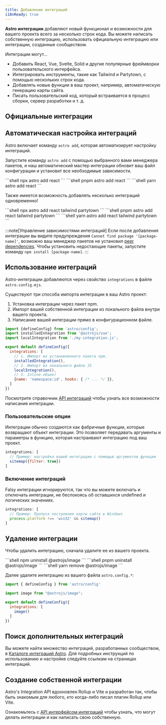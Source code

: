 ```yaml
---
title: Добавление интеграций
i18nReady: true
---
```




**Astro интеграции** добавляют новый функционал и возможности для вашего проекта всего за несколько строк кода. Вы можете написать собственную интеграцию, использовать официальную интеграцию или интеграции, созданные сообществом.

Интеграции могут...

- Добавить React, Vue, Svelte, Solid и другие популярные фреймворки пользовательского интерфейса.
- Интегрировать инструменты, такие как Tailwind и Partytown, с помощью нескольких строк кода.
- Добавлять новые функции в ваш проект, например, автоматическую генерацию карты сайта.
- Писать пользовательский код, который встраивается в процесс сборки, сервер разработки и т. д.

## Официальные интеграции

<IntegrationsNav />

## Автоматическая настройка интеграций

Astro включает команду `astro add`, которая автоматизирует настройку интеграций.

Запустите команду `astro add` с помощью выбранного вами менеджера пакетов, и наш автоматический мастер интеграции обновит ваш файл конфигурации и установит все необходимые зависимости.

<PackageManagerTabs>
  <Fragment slot="npm">
  ```shell
  npx astro add react
  ```
  </Fragment>
  <Fragment slot="pnpm">
  ```shell
  pnpm astro add react
  ```
  </Fragment>
  <Fragment slot="yarn">
  ```shell
  yarn astro add react
  ```
  </Fragment>
</PackageManagerTabs>

Также имеется возможность добавлять несколько интеграций одновременно!

<PackageManagerTabs>
  <Fragment slot="npm">
  ```shell
  npx astro add react tailwind partytown
  ```
  </Fragment>
  <Fragment slot="pnpm">
  ```shell
  pnpm astro add react tailwind partytown
  ```
  </Fragment>
  <Fragment slot="yarn">
  ```shell
  yarn astro add react tailwind partytown
  ```
  </Fragment>
</PackageManagerTabs>

:::note[Управление зависимостями интеграций]
Если после добавления интеграции вы видите предупреждения `Cannot find package '[package-name]'`, возможно ваш менеджер пакетов не установил [peer dependencies](https://nodejs.org/en/blog/npm/peer-dependencies/). Чтобы установить недостающие пакеты, запустите команду `npm install [package-name]`.
:::

## Использование интеграций

Astro-интеграции добавляются через свойство `integrations` в файле `astro.config.mjs`.

Существуют три способа импорта интеграции в ваш Astro проект:
1. Установка интеграции через пакет npm.
2. Импорт вашей собственной интеграции из локального файла внутри вашего проекта.
3. Написание вашей интеграции прямо в конфигурационном файле.

```js title="astro.config.mjs"
import {defineConfig} from 'astro/config';
import installedIntegration from '@astrojs/vue';
import localIntegration from './my-integration.js';

export default defineConfig({
  integrations: [
    // 1. Импорт из установленного пакета npm.
    installedIntegration(),
    // 2. Импорт из локального файла JS
    localIntegration(),
    // 3. Inline-объект
    {name: 'namespace:id', hooks: { /* ... */ }},
  ]
})
```

Посмотрите справочник [API интеграций](/ru/reference/integrations-reference/) чтобы узнать все возможности написания интеграции.

### Пользовательские опции

Интеграции обычно создаются как фабричные функции, которые возвращают объект интеграции. Это позволяет передавать аргументы и параметры в функцию, которая настраивают интеграцию под ваш проект.

```js
integrations: [
  // Пример: настройка вашей интеграции с помощью аргументов функции
  sitemap({filter: true})
]
```

### Включение интеграций

Falsy интеграции игнорируются, так что вы можете включать и отключать интеграции, не беспокоясь об оставшихся undefined и логических значениях.

```js
integrations: [
  // Пример: Пропуск построения карты сайта в Windows
  process.platform !== 'win32' && sitemap()
]
```

## Удаление интеграции

Чтобы удалить интеграцию, сначала удалите ее из вашего проекта.

<PackageManagerTabs>
  <Fragment slot="npm">
  ```shell
  npm uninstall @astrojs/image
  ```
  </Fragment>
  <Fragment slot="pnpm">
  ```shell
  pnpm uninstall @astrojs/image
  ```
  </Fragment>
  <Fragment slot="yarn">
  ```shell
  yarn remove @astrojs/image
  ```
  </Fragment>
</PackageManagerTabs>

Далее удалите интеграцию из вашего файла `astro.config.*`:

```js title="astro.config.mjs" del={3,7}
import { defineConfig } from 'astro/config'

import image from "@astrojs/image";

export default defineConfig({
  integrations: [
    image()
  ]
})
```

## Поиск дополнительных интеграций

Вы можете найти множество интеграций, разработанных сообществом, в [Каталоге интеграций Astro](https://astro.build/integrations/). Для подробных инструкций по использованию и настройке следуйте ссылкам на страницах интеграций.

## Создание собственной интеграции

Astro's Integration API вдохновлен Rollup и Vite и разработан так, чтобы быть знакомым для любого, кто когда-либо писал плагин Rollup или Vite.

Ознакомьтесь с [API интерфейсом интеграций](/ru/reference/integrations-reference/) чтобы узнать, что могут делать интеграции и как написать свою собственную.
